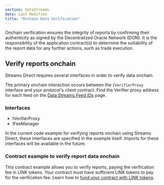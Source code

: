```yaml
---
section: dataStreams
date: Last Modified
title: "Onchain Data Verification"
---
```



<Aside type="caution" title="Onchain Data Verification">
  Onchain verification ensures the integrity of reports by confirming their authenticity as signed by the Decentralized
  Oracle Network (DON). It is the responsibility of the application contract(s) to determine the suitability of the
  report data for any further actions, such as trade execution.
</Aside>

<DataStreams section="dsNotes" />

## Verify reports onchain

Streams Direct requires several interfaces in order to verify data onchain.

The primary onchain interaction occurs between the `IVerifierProxy` interface and your protocol's client contract. Find the Verifier proxy address for each feed on the [Data Streams Feed IDs](/data-streams/stream-ids) page.

### Interfaces

- IVerifierProxy
- IFeeManager

In the current code example for verifying reports onchain using Streams Direct, these interfaces are specified in the example itself. Imports for these interfaces will be available in the future.

### Contract example to verify report data onchain

This contract example allows you to verify reports, paying the verification fee in LINK tokens. Your contract must have sufficient LINK tokens to pay for the verification fee. Learn how to [fund your contract with LINK tokens](/resources/fund-your-contract).

<DataStreams section="asideDisclaimer" />

<CodeSample src="samples/DataStreams/ClientReportsVerifier.sol" />
